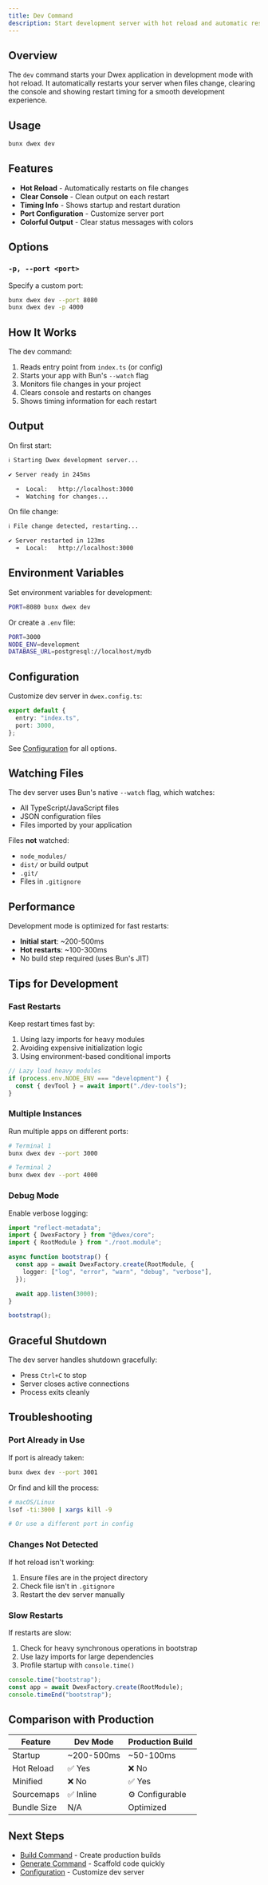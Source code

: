```yaml
---
title: Dev Command
description: Start development server with hot reload and automatic restarts
---
```


## Overview

The `dev` command starts your Dwex application in development mode with hot reload. It automatically restarts your server when files change, clearing the console and showing restart timing for a smooth development experience.

## Usage

```bash
bunx dwex dev
```

## Features

- **Hot Reload** - Automatically restarts on file changes
- **Clear Console** - Clean output on each restart
- **Timing Info** - Shows startup and restart duration
- **Port Configuration** - Customize server port
- **Colorful Output** - Clear status messages with colors

## Options

### `-p, --port <port>`

Specify a custom port:

```bash
bunx dwex dev --port 8080
bunx dwex dev -p 4000
```

## How It Works

The dev command:

1. Reads entry point from `index.ts` (or config)
2. Starts your app with Bun's `--watch` flag
3. Monitors file changes in your project
4. Clears console and restarts on changes
5. Shows timing information for each restart

## Output

On first start:

```bash
ℹ Starting Dwex development server...

✔ Server ready in 245ms

  ➜  Local:   http://localhost:3000
  ➜  Watching for changes...
```

On file change:

```bash
ℹ File change detected, restarting...

✔ Server restarted in 123ms
  ➜  Local:   http://localhost:3000
```

## Environment Variables

Set environment variables for development:

```bash
PORT=8080 bunx dwex dev
```

Or create a `.env` file:

```bash title=".env"
PORT=3000
NODE_ENV=development
DATABASE_URL=postgresql://localhost/mydb
```

## Configuration

Customize dev server in `dwex.config.ts`:

```typescript
export default {
  entry: "index.ts",
  port: 3000,
};
```

See [Configuration](/docs/cli/configuration) for all options.

## Watching Files

The dev server uses Bun's native `--watch` flag, which watches:

- All TypeScript/JavaScript files
- JSON configuration files
- Files imported by your application

Files **not** watched:
- `node_modules/`
- `dist/` or build output
- `.git/`
- Files in `.gitignore`

## Performance

Development mode is optimized for fast restarts:

- **Initial start**: ~200-500ms
- **Hot restarts**: ~100-300ms
- No build step required (uses Bun's JIT)

## Tips for Development

### Fast Restarts

Keep restart times fast by:

1. Using lazy imports for heavy modules
2. Avoiding expensive initialization logic
3. Using environment-based conditional imports

```typescript
// Lazy load heavy modules
if (process.env.NODE_ENV === "development") {
  const { devTool } = await import("./dev-tools");
}
```

### Multiple Instances

Run multiple apps on different ports:

```bash
# Terminal 1
bunx dwex dev --port 3000

# Terminal 2
bunx dwex dev --port 4000
```

### Debug Mode

Enable verbose logging:

```typescript title="index.ts"
import "reflect-metadata";
import { DwexFactory } from "@dwex/core";
import { RootModule } from "./root.module";

async function bootstrap() {
  const app = await DwexFactory.create(RootModule, {
    logger: ["log", "error", "warn", "debug", "verbose"],
  });

  await app.listen(3000);
}

bootstrap();
```

## Graceful Shutdown

The dev server handles shutdown gracefully:

- Press `Ctrl+C` to stop
- Server closes active connections
- Process exits cleanly

## Troubleshooting

### Port Already in Use

If port is already taken:

```bash
bunx dwex dev --port 3001
```

Or find and kill the process:

```bash
# macOS/Linux
lsof -ti:3000 | xargs kill -9

# Or use a different port in config
```

### Changes Not Detected

If hot reload isn't working:

1. Ensure files are in the project directory
2. Check file isn't in `.gitignore`
3. Restart the dev server manually

### Slow Restarts

If restarts are slow:

1. Check for heavy synchronous operations in bootstrap
2. Use lazy imports for large dependencies
3. Profile startup with `console.time()`

```typescript
console.time("bootstrap");
const app = await DwexFactory.create(RootModule);
console.timeEnd("bootstrap");
```

## Comparison with Production

| Feature | Dev Mode | Production Build |
|---------|----------|------------------|
| Startup | ~200-500ms | ~50-100ms |
| Hot Reload | ✅ Yes | ❌ No |
| Minified | ❌ No | ✅ Yes |
| Sourcemaps | ✅ Inline | ⚙️ Configurable |
| Bundle Size | N/A | Optimized |

## Next Steps

- [Build Command](/docs/cli/build) - Create production builds
- [Generate Command](/docs/cli/generate) - Scaffold code quickly
- [Configuration](/docs/cli/configuration) - Customize dev server
